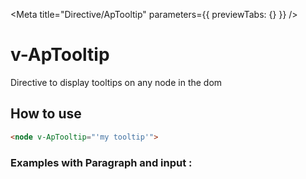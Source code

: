 

<Meta title="Directive/ApTooltip" parameters={{ previewTabs: {} }} />

# v-ApTooltip

Directive to display tooltips on any node in the dom

## How to use 

```html
<node v-ApTooltip="'my tooltip'">
```

### Examples with Paragraph and input :

<Canvas of={ApTooltip.Input} />
<Canvas of={ApTooltip.InputTextStory} />
